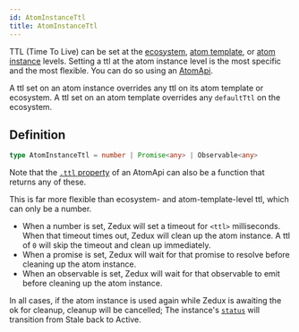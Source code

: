 ```yaml
---
id: AtomInstanceTtl
title: AtomInstanceTtl
---
```


TTL (Time To Live) can be set at the [ecosystem](../classes/Ecosystem#defaultttl), [atom template](../classes/AtomTemplate#ttl), or [atom instance](../classes/AtomApi#setttl) levels. Setting a ttl at the atom instance level is the most specific and the most flexible. You can do so using an [AtomApi](../classes/AtomApi#setttl).

A ttl set on an atom instance overrides any ttl on its atom template or ecosystem. A ttl set on an atom template overrides any `defaultTtl` on the ecosystem.

## Definition

```ts
type AtomInstanceTtl = number | Promise<any> | Observable<any>
```

Note that the [`.ttl` property](../classes/AtomApi#ttl) of an AtomApi can also be a function that returns any of these.

This is far more flexible than ecosystem- and atom-template-level ttl, which can only be a number.

- When a number is set, Zedux will set a timeout for `<ttl>` milliseconds. When that timeout times out, Zedux will clean up the atom instance. A ttl of `0` will skip the timeout and clean up immediately.
- When a promise is set, Zedux will wait for that promise to resolve before cleaning up the atom instance.
- When an observable is set, Zedux will wait for that observable to emit before cleaning up the atom instance.

In all cases, if the atom instance is used again while Zedux is awaiting the ok for cleanup, cleanup will be cancelled; The instance's [`status`](../classes/AtomInstance#status) will transition from Stale back to Active.
